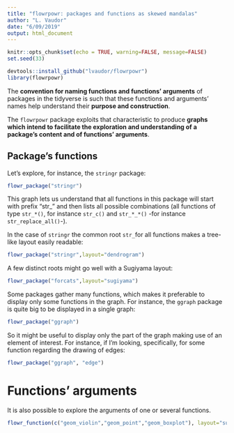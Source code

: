 ```yaml
---
title: "flowrpowr: packages and functions as skewed mandalas"
author: "L. Vaudor"
date: "6/09/2019"
output: html_document
---
```


```r
knitr::opts_chunk$set(echo = TRUE, warning=FALSE, message=FALSE)
set.seed(33)
```

```r
devtools::install_github("lvaudor/flowrpowr")
library(flowrpowr)
```

The **convention for naming functions and functions' arguments** of packages in the tidyverse is such that these functions and arguments' names help understand their **purpose and construction**.

The `flowrpowr` package exploits that characteristic to produce **graphs which intend to facilitate the exploration and understanding of a package's content and of functions' arguments**.

## Package's functions

Let's explore, for instance, the `stringr` package:

```r
flowr_package("stringr")
```

This graph lets us understand that all functions in this package will start with prefix "str_" and then lists all possible combinations (all functions of type `str_*()`, for instance `str_c()` and `str_*_*()` -for instance `str_replace_all()`-).

In the case of `stringr` the common root `str_`for all functions makes a tree-like layout easily readable:


```r
flowr_package("stringr",layout="dendrogram")
```
A few distinct roots might go well with a Sugiyama layout:

```r
flowr_package("forcats",layout="sugiyama")
```

Some packages gather many functions, which makes it preferable to display only some functions in the graph. For instance, the `ggraph` package is quite big to be displayed in a single graph:

```r
flowr_package("ggraph")
```

So it might be useful to display only the part of the graph making use of an element of interest. For instance, if I'm looking, specifically, for some function regarding the drawing of edges:


```r
flowr_package("ggraph", "edge")
```


# Functions' arguments

It is also possible to explore the arguments of one or several functions. 

```r
flowr_function(c("geom_violin","geom_point","geom_boxplot"), layout="sugiyama")
```
